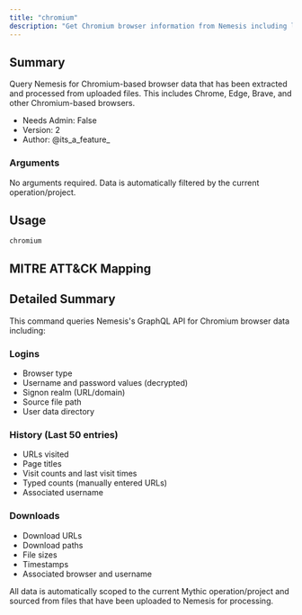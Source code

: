 ```yaml
---
title: "chromium"
description: "Get Chromium browser information from Nemesis including logins, history, and downloads"
---
```


## Summary

Query Nemesis for Chromium-based browser data that has been extracted and processed from uploaded files. This includes Chrome, Edge, Brave, and other Chromium-based browsers.

- Needs Admin: False
- Version: 2
- Author: @its_a_feature_

### Arguments

No arguments required. Data is automatically filtered by the current operation/project.

## Usage

```
chromium
```

## MITRE ATT&CK Mapping

## Detailed Summary

This command queries Nemesis's GraphQL API for Chromium browser data including:

### Logins
- Browser type
- Username and password values (decrypted)
- Signon realm (URL/domain)
- Source file path
- User data directory

### History (Last 50 entries)
- URLs visited
- Page titles
- Visit counts and last visit times
- Typed counts (manually entered URLs)
- Associated username

### Downloads
- Download URLs
- Download paths
- File sizes
- Timestamps
- Associated browser and username

All data is automatically scoped to the current Mythic operation/project and sourced from files that have been uploaded to Nemesis for processing.
